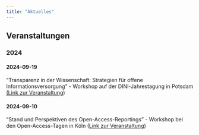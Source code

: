 ```yaml
---
title: "Aktuelles"
---
```


## Veranstaltungen

### 2024

#### 2024-09-19

“Transparenz in der Wissenschaft: Strategien für offene Informationsversorgung” - Workshop auf der DINI-Jahrestagung in Potsdam [(Link zur Veranstaltung](https://dini.de/veranstaltungen/jahrestagungen/25-dini-jahrestagung/programm-der-25-dini-jahrestagung))

#### 2024-09-10

"Stand und Perspektiven des Open-Access-Reportings" - Workshop bei den Open-Access-Tagen in Köln ([Link zur Veranstaltung](https://open-access-tage.de/open-access-tage-2024-koeln/koeln/programm/dienstag-10092024))
